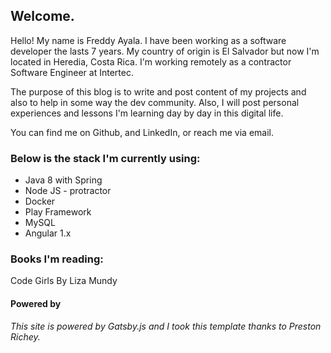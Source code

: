 
<div class="blog-section">

## Welcome.

Hello! My name is Freddy Ayala. I have been working as a software developer the lasts 7 years.
My country of origin is El Salvador but now I'm located in Heredia, Costa Rica.
I'm working remotely as a contractor Software Engineer at Intertec.

The purpose of this blog is to write and post content of my projects and also to help in some way the dev community.
Also, I will post personal experiences and lessons I'm learning day by day in this digital life.


You can find me on  <XA href="https://github.com/GelukkigTurtle">Github</XA>, and <XA href="https://www.linkedin.com/in/freddy-ayala/">LinkedIn</XA>, or reach me via <XA href="mailto:fredd.seb8@gmail.com">email</XA>.

</div>

<div class="blog-section">

### Below is the stack I'm currently using:
- Java 8 with Spring
- Node JS - protractor
- Docker
- Play Framework
- MySQL
- Angular 1.x

### Books I'm reading:
 Code  Girls By Liza Mundy

</div>

<div class="blog-section">

#### Powered by

_This site is powered by <XA href="https://www.gatsbyjs.org/">Gatsby.js</XA> and I took this template thanks to  <XA href="https://github.com/prichey/prestonrichey.com">Preston Richey</XA>._
</div>
